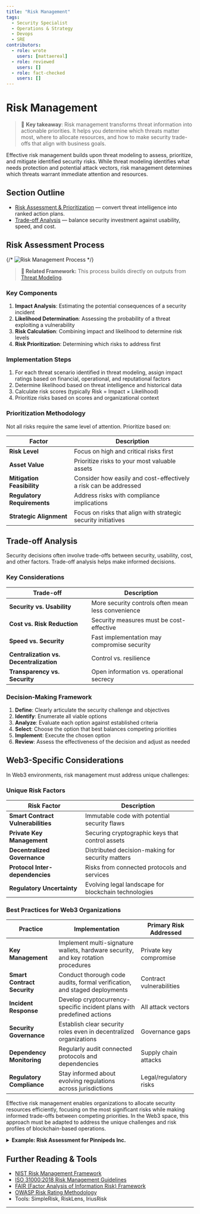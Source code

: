 ```yaml
---
title: "Risk Management"
tags:
  - Security Specialist
  - Operations & Strategy
  - Devops
  - SRE
contributors:
  - role: wrote
    users: [mattaereal]
  - role: reviewed
    users: []
  - role: fact-checked
    users: []
---
```



<TagProvider>
<TagFilter />

# Risk Management

<TagList tags={frontmatter.tags} />
<AttributionList contributors={frontmatter.contributors} />

> 🔑 **Key takeaway**: Risk management transforms threat information into actionable priorities. It helps you determine
> which threats matter most, where to allocate resources, and how to make security trade-offs that align with business
> goals.

Effective risk management builds upon threat modeling to assess, prioritize, and mitigate identified security risks.
While threat modeling identifies what needs protection and potential attack vectors, risk management determines which
threats warrant immediate attention and resources.

## Section Outline

- [Risk Assessment & Prioritization](/opsec/risk-management/risk-assessment-prioritization) — convert threat
intelligence into ranked action plans.
- [Trade-off Analysis](/opsec/risk-management/trade-off-analysis) — balance security investment against usability,
speed, and cost.

## Risk Assessment Process

{/* ![Risk Management Process](../../assets/risk-management-process.png) */}

> **🔗 Related Framework:** This process builds directly on outputs from [Threat
> Modeling](/opsec/threat-modeling-overview).

### Key Components

1. **Impact Analysis**: Estimating the potential consequences of a security incident
2. **Likelihood Determination**: Assessing the probability of a threat exploiting a vulnerability
3. **Risk Calculation**: Combining impact and likelihood to determine risk levels
4. **Risk Prioritization**: Determining which risks to address first

### Implementation Steps

1. For each threat scenario identified in threat modeling, assign impact ratings based on financial, operational, and
reputational factors
2. Determine likelihood based on threat intelligence and historical data
3. Calculate risk scores (typically Risk = Impact × Likelihood)
4. Prioritize risks based on scores and organizational context

### Prioritization Methodology

Not all risks require the same level of attention. Prioritize based on:

| Factor | Description |
|--------|-------------|
| **Risk Level** | Focus on high and critical risks first |
| **Asset Value** | Prioritize risks to your most valuable assets |
| **Mitigation Feasibility** | Consider how easily and cost-effectively a risk can be addressed |
| **Regulatory Requirements** | Address risks with compliance implications |
| **Strategic Alignment** | Focus on risks that align with strategic security initiatives |

## Trade-off Analysis

Security decisions often involve trade-offs between security, usability, cost, and other factors. Trade-off analysis
helps make informed decisions.

### Key Considerations

| Trade-off | Description |
|-----------|-------------|
| **Security vs. Usability** | More security controls often mean less convenience |
| **Cost vs. Risk Reduction** | Security measures must be cost-effective |
| **Speed vs. Security** | Fast implementation may compromise security |
| **Centralization vs. Decentralization** | Control vs. resilience |
| **Transparency vs. Security** | Open information vs. operational secrecy |

### Decision-Making Framework

1. **Define**: Clearly articulate the security challenge and objectives
2. **Identify**: Enumerate all viable options
3. **Analyze**: Evaluate each option against established criteria
4. **Select**: Choose the option that best balances competing priorities
5. **Implement**: Execute the chosen option
6. **Review**: Assess the effectiveness of the decision and adjust as needed

## Web3-Specific Considerations

In Web3 environments, risk management must address unique challenges:

### Unique Risk Factors

| Risk Factor | Description |
|-------------|-------------|
| **Smart Contract Vulnerabilities** | Immutable code with potential security flaws |
| **Private Key Management** | Securing cryptographic keys that control assets |
| **Decentralized Governance** | Distributed decision-making for security matters |
| **Protocol Inter-dependencies** | Risks from connected protocols and services |
| **Regulatory Uncertainty** | Evolving legal landscape for blockchain technologies |

### Best Practices for Web3 Organizations

| Practice | Implementation | Primary Risk Addressed |
|----------|----------------|------------------------|
| **Key Management** | Implement multi-signature wallets, hardware security, and key rotation procedures | Private key compromise |
| **Smart Contract Security** | Conduct thorough code audits, formal verification, and staged deployments | Contract vulnerabilities |
| **Incident Response** | Develop cryptocurrency-specific incident plans with predefined actions | All attack vectors |
| **Security Governance** | Establish clear security roles even in decentralized organizations | Governance gaps |
| **Dependency Monitoring** | Regularly audit connected protocols and dependencies | Supply chain attacks |
| **Regulatory Compliance** | Stay informed about evolving regulations across jurisdictions | Legal/regulatory risks |

Effective risk management enables organizations to allocate security resources efficiently, focusing on the most
significant risks while making informed trade-offs between competing priorities. In the Web3 space, this approach must
be adapted to address the unique challenges and risk profiles of blockchain-based operations.

<details>
<summary><strong>Example: Risk Assessment for Pinnipeds Inc.</strong></summary>

### Pinnipeds Inc. Risk Assessment

Building on the threat vectors identified during threat modeling, Pinnipeds Inc. conducted a risk assessment:

#### Risk Calculation Methodology

| Rating | Impact | Likelihood |
|--------|--------|------------|
| **1** | Minimal | Rare |
| **2** | Minor | Unlikely |
| **3** | Moderate | Possible |
| **4** | Major | Likely |
| **5** | Severe | Almost Certain |

**Formula:** Risk Score = Impact × Likelihood

#### High Risk Threats (Score 15-25)

| Threat Scenario | Likelihood | Impact | Risk Score | Reasoning |
|-----------------|------------|--------|------------|-----------|
| Treasury wallet compromise | 4 | 5 | 20 | High impact due to direct financial loss; relatively high likelihood given frequency of attacks on crypto companies |
| Source code theft | 3 | 5 | 15 | High impact due to IP loss and potential backdoor insertion; medium likelihood based on industry intelligence |
| Phishing of employees | 5 | 3 | 15 | Medium impact as most employees have limited access; very high likelihood based on attack trends |

#### Medium Risk Threats (Score 8-14)

| Threat Scenario | Likelihood | Impact | Risk Score | Reasoning |
|-----------------|------------|--------|------------|-----------|
| Client data breach | 3 | 4 | 12 | Major impact to reputation; moderate likelihood based on API exposure |
| DDoS on infrastructure | 4 | 3 | 12 | Moderate impact on operations; likely to occur given industry trends |
| AWS credentials leaked | 2 | 5 | 10 | Severe impact if exploited; unlikely due to current controls |

#### Mitigation Decision Process

| Factor | Approach |
|--------|----------|
| **Resource allocation** | 60% of security budget allocated to high-risk threats |
| **Implementation timeline** | High-risk mitigations scheduled for completion within 30 days |
| **Control selection criteria** | Controls evaluated based on cost, operational impact, effectiveness, and implementation time |

This risk-based approach allowed Pinnipeds Inc. to make informed decisions about which security controls to implement
first, focusing resources where they would have the greatest risk-reduction impact.

</details>

## Further Reading & Tools

- [NIST Risk Management Framework](https://csrc.nist.gov/projects/risk-management)
- [ISO 31000:2018 Risk Management Guidelines](https://www.iso.org/standard/65694.html)
- [FAIR (Factor Analysis of Information Risk) Framework](https://www.fairinstitute.org/)
- [OWASP Risk Rating Methodology](https://owasp.org/www-community/OWASP_Risk_Rating_Methodology)
- Tools: SimpleRisk, RiskLens, IriusRisk

---

</TagProvider>
<ContributeFooter />
